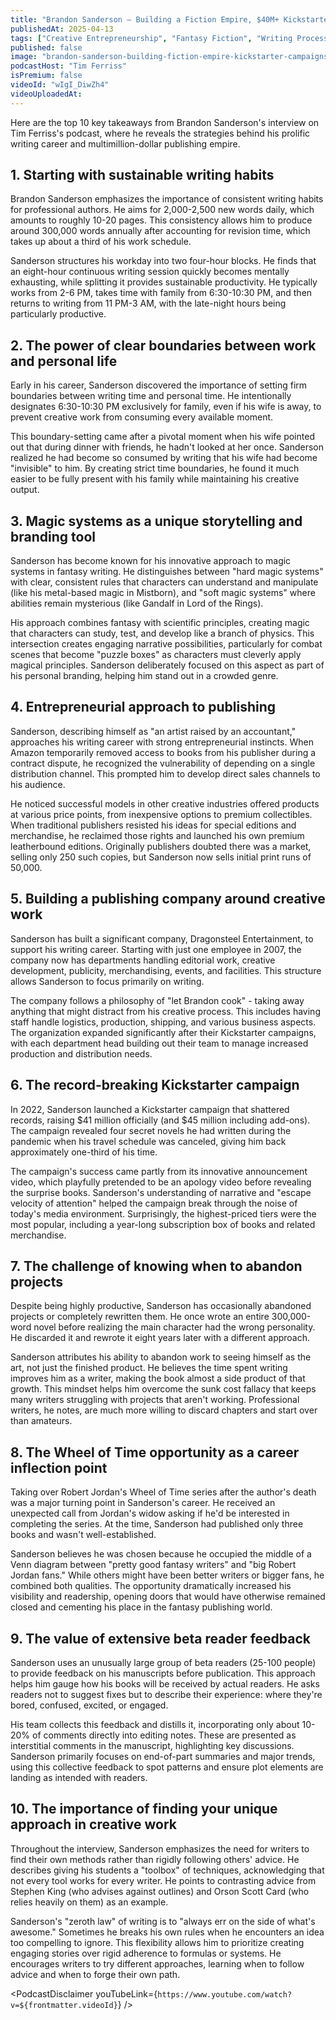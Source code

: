 ```yaml
---
title: "Brandon Sanderson — Building a Fiction Empire, $40M+ Kickstarter Campaigns, and Unbreakable Habits"
publishedAt: 2025-04-13
tags: ["Creative Entrepreneurship", "Fantasy Fiction", "Writing Process"]
published: false
image: "brandon-sanderson-building-fiction-empire-kickstarter-campaigns-unbreakable-habits.jpg"
podcastHost: "Tim Ferriss"
isPremium: false
videoId: "wIgI_DiwZh4"
videoUploadedAt:
---
```



<PodcastSummaryPageLayout frontmatter={frontmatter}>

Here are the top 10 key takeaways from Brandon Sanderson's interview on Tim Ferriss's podcast, where he reveals the strategies behind his prolific writing career and multimillion-dollar publishing empire.

## 1. Starting with sustainable writing habits

Brandon Sanderson emphasizes the importance of consistent writing habits for professional authors. He aims for 2,000-2,500 new words daily, which amounts to roughly 10-20 pages. This consistency allows him to produce around 300,000 words annually after accounting for revision time, which takes up about a third of his work schedule.

Sanderson structures his workday into two four-hour blocks. He finds that an eight-hour continuous writing session quickly becomes mentally exhausting, while splitting it provides sustainable productivity. He typically works from 2-6 PM, takes time with family from 6:30-10:30 PM, and then returns to writing from 11 PM-3 AM, with the late-night hours being particularly productive.

## 2. The power of clear boundaries between work and personal life

Early in his career, Sanderson discovered the importance of setting firm boundaries between writing time and personal time. He intentionally designates 6:30-10:30 PM exclusively for family, even if his wife is away, to prevent creative work from consuming every available moment.

This boundary-setting came after a pivotal moment when his wife pointed out that during dinner with friends, he hadn't looked at her once. Sanderson realized he had become so consumed by writing that his wife had become "invisible" to him. By creating strict time boundaries, he found it much easier to be fully present with his family while maintaining his creative output.

## 3. Magic systems as a unique storytelling and branding tool

Sanderson has become known for his innovative approach to magic systems in fantasy writing. He distinguishes between "hard magic systems" with clear, consistent rules that characters can understand and manipulate (like his metal-based magic in Mistborn), and "soft magic systems" where abilities remain mysterious (like Gandalf in Lord of the Rings).

His approach combines fantasy with scientific principles, creating magic that characters can study, test, and develop like a branch of physics. This intersection creates engaging narrative possibilities, particularly for combat scenes that become "puzzle boxes" as characters must cleverly apply magical principles. Sanderson deliberately focused on this aspect as part of his personal branding, helping him stand out in a crowded genre.

## 4. Entrepreneurial approach to publishing

Sanderson, describing himself as "an artist raised by an accountant," approaches his writing career with strong entrepreneurial instincts. When Amazon temporarily removed access to books from his publisher during a contract dispute, he recognized the vulnerability of depending on a single distribution channel. This prompted him to develop direct sales channels to his audience.

He noticed successful models in other creative industries offered products at various price points, from inexpensive options to premium collectibles. When traditional publishers resisted his ideas for special editions and merchandise, he reclaimed those rights and launched his own premium leatherbound editions. Originally publishers doubted there was a market, selling only 250 such copies, but Sanderson now sells initial print runs of 50,000.

## 5. Building a publishing company around creative work

Sanderson has built a significant company, Dragonsteel Entertainment, to support his writing career. Starting with just one employee in 2007, the company now has departments handling editorial work, creative development, publicity, merchandising, events, and facilities. This structure allows Sanderson to focus primarily on writing.

The company follows a philosophy of "let Brandon cook" - taking away anything that might distract from his creative process. This includes having staff handle logistics, production, shipping, and various business aspects. The organization expanded significantly after their Kickstarter campaigns, with each department head building out their team to manage increased production and distribution needs.

## 6. The record-breaking Kickstarter campaign

In 2022, Sanderson launched a Kickstarter campaign that shattered records, raising $41 million officially (and $45 million including add-ons). The campaign revealed four secret novels he had written during the pandemic when his travel schedule was canceled, giving him back approximately one-third of his time.

The campaign's success came partly from its innovative announcement video, which playfully pretended to be an apology video before revealing the surprise books. Sanderson's understanding of narrative and "escape velocity of attention" helped the campaign break through the noise of today's media environment. Surprisingly, the highest-priced tiers were the most popular, including a year-long subscription box of books and related merchandise.

## 7. The challenge of knowing when to abandon projects

Despite being highly productive, Sanderson has occasionally abandoned projects or completely rewritten them. He once wrote an entire 300,000-word novel before realizing the main character had the wrong personality. He discarded it and rewrote it eight years later with a different approach.

Sanderson attributes his ability to abandon work to seeing himself as the art, not just the finished product. He believes the time spent writing improves him as a writer, making the book almost a side product of that growth. This mindset helps him overcome the sunk cost fallacy that keeps many writers struggling with projects that aren't working. Professional writers, he notes, are much more willing to discard chapters and start over than amateurs.

## 8. The Wheel of Time opportunity as a career inflection point

Taking over Robert Jordan's Wheel of Time series after the author's death was a major turning point in Sanderson's career. He received an unexpected call from Jordan's widow asking if he'd be interested in completing the series. At the time, Sanderson had published only three books and wasn't well-established.

Sanderson believes he was chosen because he occupied the middle of a Venn diagram between "pretty good fantasy writers" and "big Robert Jordan fans." While others might have been better writers or bigger fans, he combined both qualities. The opportunity dramatically increased his visibility and readership, opening doors that would have otherwise remained closed and cementing his place in the fantasy publishing world.

## 9. The value of extensive beta reader feedback

Sanderson uses an unusually large group of beta readers (25-100 people) to provide feedback on his manuscripts before publication. This approach helps him gauge how his books will be received by actual readers. He asks readers not to suggest fixes but to describe their experience: where they're bored, confused, excited, or engaged.

His team collects this feedback and distills it, incorporating only about 10-20% of comments directly into editing notes. These are presented as interstitial comments in the manuscript, highlighting key discussions. Sanderson primarily focuses on end-of-part summaries and major trends, using this collective feedback to spot patterns and ensure plot elements are landing as intended with readers.

## 10. The importance of finding your unique approach in creative work

Throughout the interview, Sanderson emphasizes the need for writers to find their own methods rather than rigidly following others' advice. He describes giving his students a "toolbox" of techniques, acknowledging that not every tool works for every writer. He points to contrasting advice from Stephen King (who advises against outlines) and Orson Scott Card (who relies heavily on them) as an example.

Sanderson's "zeroth law" of writing is to "always err on the side of what's awesome." Sometimes he breaks his own rules when he encounters an idea too compelling to ignore. This flexibility allows him to prioritize creating engaging stories over rigid adherence to formulas or systems. He encourages writers to try different approaches, learning when to follow advice and when to forge their own path.

<PodcastDisclaimer
  youTubeLink={`https://www.youtube.com/watch?v=${frontmatter.videoId}`}
/>

</PodcastSummaryPageLayout>
